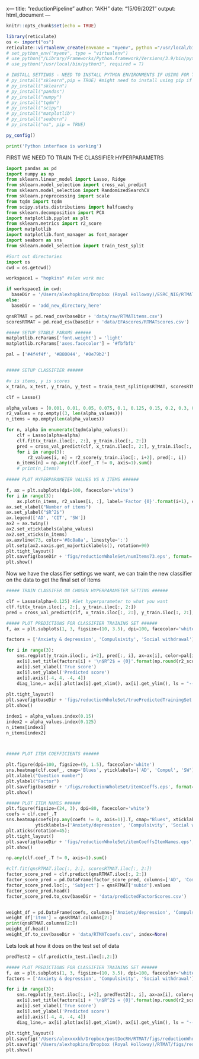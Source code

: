 x---
title: "reductionPipeline"
author: "AKH"
date: "15/09/2021"
output: html_document
---

```r
knitr::opts_chunk$set(echo = TRUE)
```

```r
library(reticulate)
os <- import("os")
reticulate::virtualenv_create(envname = "myenv", python ="/usr/local/bin/python3")
# set_python_env("myenv", type = "virtualenv")
# use_python("/Library/Frameworks/Python.framework/Versions/3.9/bin/python3", required = T)
# use_python("/usr/local/bin/python3", required = T)

# INSTALL SETTINGS - NEED TO INSTALL PYTHON ENVIRONMENTS IF USING FOR THE FIRST TIME
# py_install("sklearn",pip = TRUE) #might need to install using pip if miniconda doesnt work
# py_install("sklearn")
# py_install("pandas")
# py_install("numpy")
# py_install("tqdm")
# py_install("scipy")
# py_install("matplotlib")
# py_install("seaborn")
# py_install("os", pip = TRUE)

py_config()
```

```python

print('Python interface is working')

```

FIRST WE NEED TO TRAIN THE CLASSIFIER HYPERPARAMETRS
```python
import pandas as pd
import numpy as np
from sklearn.linear_model import Lasso, Ridge
from sklearn.model_selection import cross_val_predict
from sklearn.model_selection import RandomizedSearchCV
from sklearn.preprocessing import scale
from tqdm import tqdm
from scipy.stats.distributions import halfcauchy
from sklearn.decomposition import PCA
import matplotlib.pyplot as plt
from sklearn.metrics import r2_score
import matplotlib
import matplotlib.font_manager as font_manager
import seaborn as sns
from sklearn.model_selection import train_test_split

#Sort out directories
import os
cwd = os.getcwd()

workspace1 = "hopkins" #alex work mac

if workspace1 in cwd:
  baseDir = '/Users/alexhopkins/Dropbox (Royal Holloway)/ESRC_NIG/RTMAT/'
else:
  baseDir = 'add_new_directory_here'

qnsRTMAT = pd.read_csv(baseDir + 'data/raw/RTMATitems.csv')
scoresRTMAT = pd.read_csv(baseDir + 'data/EFAscores/RTMATscores.csv')

##### SETUP STABLE PARAMS ######
matplotlib.rcParams['font.weight'] = 'light'
matplotlib.rcParams['axes.facecolor'] = '#fbfbfb'

pal = ['#4f4f4f', '#B80044', '#0e79b2']


##### SETUP CLASSIFIER ######

#x is items, y is scores
x_train, x_test, y_train, y_test = train_test_split(qnsRTMAT, scoresRTMAT, random_state = 1)

clf = Lasso()

alpha_values = [0.001, 0.01, 0.05, 0.075, 0.1, 0.125, 0.15, 0.2, 0.3, 0.4, 0.5, 0.6, 0.7]
r2_values = np.empty((3, len(alpha_values)))
n_items = np.empty(len(alpha_values))

for n, alpha in enumerate(tqdm(alpha_values)):
    clf = Lasso(alpha=alpha)
    clf.fit(x_train.iloc[:, 2:], y_train.iloc[:, 2:])
    pred = cross_val_predict(clf, x_train.iloc[:, 2:], y_train.iloc[:, 2:], cv=5)
    for i in range(3):
        r2_values[i, n] = r2_score(y_train.iloc[:, i+2], pred[:, i])
    n_items[n] = np.any(clf.coef_.T != 0, axis=1).sum()
    # print(n_items)
    
##### PLOT HYPERPARAMETER VALUES VS N ITEMS ######

f, ax = plt.subplots(dpi=100, facecolor='white')
for i in range(3):
    ax.plot(n_items, r2_values[i, :], label='Factor {0}'.format(i+1), color=pal[i])
ax.set_xlabel("Number of items")
ax.set_ylabel("$R^2$")
ax.legend(['AD', 'CIT', 'SW'])
ax2 = ax.twiny()
ax2.set_xticklabels(alpha_values)
ax2.set_xticks(n_items)
ax.axvline(73, color='#8c8a8a', linestyle=':')
plt.setp(ax2.xaxis.get_majorticklabels(), rotation=90)
plt.tight_layout()
plt.savefig(baseDir + 'figs/reductionWholeSet/numItems73.eps', format='eps')
plt.show()


```


Now we have the classifier settings we want, we can train the new classifier on the data to get the final set of items


```python

##### TRAIN CLASSIFER ON CHOSEN HYPERPARAMETER SETTING ######

clf = Lasso(alpha=0.125) #Set hyperparameter to what you want 
clf.fit(x_train.iloc[:, 2:], y_train.iloc[:, 2:])
pred = cross_val_predict(clf, x_train.iloc[:, 2:], y_train.iloc[:, 2:], cv=5)

##### PLOT PREDICTIONS FOR CLASSIFIER TRAINING SET ######
f, ax = plt.subplots(1, 3, figsize=(10, 3.5), dpi=100, facecolor='white')

factors = ['Anxiety & depression', 'Compulsivity', 'Social withdrawal']

for i in range(3):
    sns.regplot(y_train.iloc[:, i+2], pred[:, i], ax=ax[i], color=pal[i], scatter_kws={'alpha': 0.5})
    ax[i].set_title(factors[i] + '\n$R^2$ = {0}'.format(np.round(r2_score(y_train.iloc[:, i+2], pred[:, i]), 3)), fontweight='light')
    ax[i].set_xlabel('True score')
    ax[i].set_ylabel('Predicted score')
    ax[i].axis([-4, 4, -4, 4])
    diag_line,= ax[i].plot(ax[i].get_xlim(), ax[i].get_ylim(), ls = "--",color = pal[i])
    
plt.tight_layout()
plt.savefig(baseDir + 'figs/reductionWholeSet/truePredictedTrainingSet.eps', format='eps')
plt.show()

index1 = alpha_values.index(0.15)
index2 = alpha_values.index(0.125)
n_items[index1]
n_items[index2]




```

```python
##### PLOT ITEM COEFFICIENTS ######

plt.figure(dpi=100, figsize=(9, 1.5), facecolor='white')
sns.heatmap(clf.coef_, cmap='Blues', yticklabels=['AD', 'Compul', 'SW']);
plt.xlabel("Question number")
plt.ylabel("Factor")
plt.savefig(baseDir + '/figs/reductionWholeSet/itemCoeffs.eps', format='eps')
plt.show()

##### PLOT ITEM NAMES ######
plt.figure(figsize=(24, 3), dpi=80, facecolor='white')
coefs = clf.coef_.T
sns.heatmap(coefs[np.any(coefs != 0, axis=1)].T, cmap="Blues", xticklabels=qnsRTMAT.columns[2:][np.any(coefs != 0, axis=1)],
           yticklabels=['Anxiety/depression', 'Compulsivity', 'Social withdrawal'], linewidths=.5);
plt.xticks(rotation=45);
plt.tight_layout()
plt.savefig(baseDir + 'figs/reductionWholeSet/itemCoeffsItemNames.eps', format='eps')
plt.show()

np.any(clf.coef_.T != 0, axis=1).sum()

#clf.fit(qnsRTMAT.iloc[:, 2:], scoresRTMAT.iloc[:, 2:])
factor_score_pred = clf.predict(qnsRTMAT.iloc[:, 2:])
factor_score_pred = pd.DataFrame(factor_score_pred, columns=['AD', 'Compul', 'SW'])
factor_score_pred.loc[:, 'Subject'] = qnsRTMAT['subid'].values
factor_score_pred.head()
factor_score_pred.to_csv(baseDir + 'data/predictedFactorScores.csv')



```

```python
weight_df = pd.DataFrame(coefs, columns=['Anxiety/depression', 'Compulsivity', 'Social withdrawal'], index=np.arange(coefs.shape[0]))
weight_df['item'] = qnsRTMAT.columns[2:]
print(qnsRTMAT.columns[2:])
weight_df.head()
weight_df.to_csv(baseDir + 'data/RTMATcoefs.csv', index=None)

```

Lets look at how it does on the test set of data
```python

predTest2 = clf.predict(x_test.iloc[:,2:])

##### PLOT PREDICTIONS FOR CLASSIFIER TRAINING SET ######
f, ax = plt.subplots(1, 3, figsize=(10, 3.5), dpi=100, facecolor='white')
factors = ['Anxiety & depression', 'Compulsivity', 'Social withdrawal']

for i in range(3):
    sns.regplot(y_test.iloc[:, i+2], predTest2[:, i], ax=ax[i], color=pal[i], scatter_kws={'alpha': 0.5})
    ax[i].set_title(factors[i] + '\n$R^2$ = {0}'.format(np.round(r2_score(y_test.iloc[:, i+2], predTest2[:, i]), 3)), fontweight='light')
    ax[i].set_xlabel('True score')
    ax[i].set_ylabel('Predicted score')
    ax[i].axis([-4, 4, -4, 4])
    diag_line,= ax[i].plot(ax[i].get_xlim(), ax[i].get_ylim(), ls = "--",color = pal[i])
    
plt.tight_layout()
plt.savefig('/Users/alexxxxkh/Dropbox/postDocRH/RTMAT/figs/reductionWholeSet/predTest.eps', format='eps')
plt.savefig('/Users/alexhopkins/Dropbox (Royal Holloway)/RTMAT/figs/reductionWholeSet/predTest.eps', format='eps')
plt.show()


```


